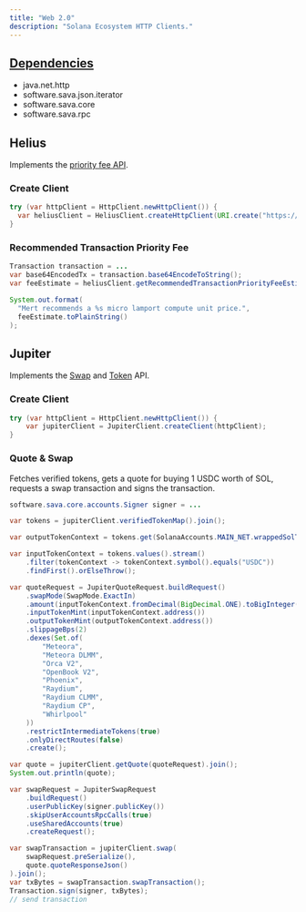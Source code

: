 ```yaml
---
title: "Web 2.0"
description: "Solana Ecosystem HTTP Clients."
---
```


<Card title="GitHub Repository" icon="github" horizontal={true} href="https://github.com/sava-software/solana-web2" />

## [Dependencies](https://github.com/sava-software/solana-web2/blob/main/src/main/java/module-info.java)
  - java.net.http
  - software.sava.json.iterator
  - software.sava.core
  - software.sava.rpc

## Helius

Implements the [priority fee API](https://docs.helius.dev/solana-apis/priority-fee-api).

### Create Client

```java
try (var httpClient = HttpClient.newHttpClient()) {
  var heliusClient = HeliusClient.createHttpClient(URI.create("https://mainnet.helius-rpc.com/?api-key="), httpClient);
}
```

### Recommended Transaction Priority Fee

```java
Transaction transaction = ...
var base64EncodedTx = transaction.base64EncodeToString();
var feeEstimate = heliusClient.getRecommendedTransactionPriorityFeeEstimate(base64EncodedTx).join();

System.out.format(
  "Mert recommends a %s micro lamport compute unit price.",
  feeEstimate.toPlainString()
);
```

## Jupiter

Implements the [Swap](https://station.jup.ag/docs/swap-api/get-quote) and [Token](https://station.jup.ag/docs/utility/token-api) API.


### Create Client

```java
try (var httpClient = HttpClient.newHttpClient()) {
    var jupiterClient = JupiterClient.createClient(httpClient);
}
```

### Quote & Swap

Fetches verified tokens, gets a quote for buying 1 USDC worth of SOL, requests a swap transaction and signs the transaction.

```java
software.sava.core.accounts.Signer signer = ...

var tokens = jupiterClient.verifiedTokenMap().join();

var outputTokenContext = tokens.get(SolanaAccounts.MAIN_NET.wrappedSolTokenMint());

var inputTokenContext = tokens.values().stream()
    .filter(tokenContext -> tokenContext.symbol().equals("USDC"))
    .findFirst().orElseThrow();

var quoteRequest = JupiterQuoteRequest.buildRequest()
    .swapMode(SwapMode.ExactIn)
    .amount(inputTokenContext.fromDecimal(BigDecimal.ONE).toBigInteger())
    .inputTokenMint(inputTokenContext.address())
    .outputTokenMint(outputTokenContext.address())
    .slippageBps(2)
    .dexes(Set.of(
        "Meteora",
        "Meteora DLMM",
        "Orca V2",
        "OpenBook V2",
        "Phoenix",
        "Raydium",
        "Raydium CLMM",
        "Raydium CP",
        "Whirlpool"
    ))
    .restrictIntermediateTokens(true)
    .onlyDirectRoutes(false)
    .create();

var quote = jupiterClient.getQuote(quoteRequest).join();
System.out.println(quote);

var swapRequest = JupiterSwapRequest
    .buildRequest()
    .userPublicKey(signer.publicKey())
    .skipUserAccountsRpcCalls(true)
    .useSharedAccounts(true)
    .createRequest();

var swapTransaction = jupiterClient.swap(
    swapRequest.preSerialize(),
    quote.quoteResponseJson()
).join();
var txBytes = swapTransaction.swapTransaction();
Transaction.sign(signer, txBytes);
// send transaction
```
